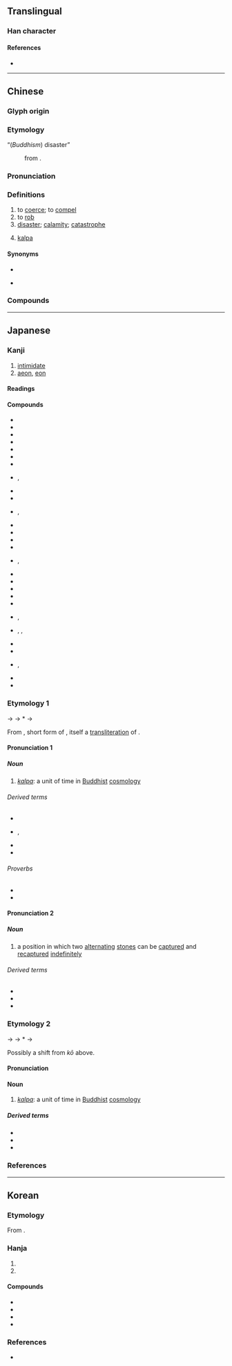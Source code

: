 {{also|刦}}
{{character info}}
==Translingual==

===Han character===
{{Han char|rn=19|rad=力|as=05|sn=7|four=47720|canj=GIKS,XGIKS|ids=⿰去力}}

====References====
* {{Han ref|kx=0146.300|dkj=02316|dj=0331.030|hdz=10367.120|uh=52AB|ud=21163|bh=A754|bd=42836}}

----

==Chinese==
{{zh-forms|alt=刧,刦,𠛗,刼,𠉨,𠞏}}

===Glyph origin===
{{Han etym}}
{{Han compound|ls=psc|去|力|c1=p|c2=s|t2=power, force}}

===Etymology===
; “(''Buddhism'') disaster”
: {{zh-short|劫波|dot=,}} from {{bor|zh|sa|कल्प}}.

===Pronunciation===
{{zh-pron
|m=jié
|c=gip3
|h=pfs=kiap
|mn=kiap
|mc=y
|oc=y
|cat=v,n
}}

===Definitions===
{{zh-hanzi}}

# to [[coerce]]; to [[compel]]
# to [[rob]]
# [[disaster]]; [[calamity]]; [[catastrophe]]
# {{lb|zh|Buddhism}} [[kalpa]]

====Synonyms====
* {{sense|to coerce}}
{{zh-syn-saurus|強迫}}
* {{sense|disaster}}
{{zh-syn-saurus|災難}}

===Compounds===
{{zh-der|乘火打劫|偷營劫寨|剽劫|劫制|劫劫|劫匪|劫囚|劫奪|劫婚|劫富濟貧|劫寨|劫後餘燼|劫後餘生|劫持|劫掠|劫數|劫機|劫殺|劫法場|劫灰|劫營|劫牢|劫獄|劫略|劫盜|劫盟|劫財|劫運|劫難|劫餘|在劫難逃|塵劫|大劫|小劫|巴劫|巴巴劫劫|忙劫|忙劫劫|忙忙劫劫|打劫|打家劫盜|打家劫舍|換劫|搜劫|搶劫|攔劫|昆池劫灰|桃花劫|歷劫|歷劫歸來|永劫|波波劫劫|洗劫|浩劫|火劫|焚劫|生關死劫|盜劫|萬劫|萬劫不復|空劫|行劫|要劫|趁哄打劫|趁火打劫|趁火搶劫|路劫|遭劫|邀劫}}

----

==Japanese==

===Kanji===
{{ja-kanji|grade=|rs=力05}}

# [[intimidate]]
# [[aeon]], [[eon]]

====Readings====
{{ja-readings
|goon=こう<こふ
|kanon=きょう<けふ
|kanyoon=ごう<ごふ
|kun=おびや-かす
}}

====Compounds====
{{der-top|Compounds}}
* {{ja-r|劫%火|こう%か}}
* {{ja-r|曠%劫|こう%ごう}}
* {{ja-r|劫%濁|こう%じょく}}
* {{ja-r|劫%奪|こう%だつ}}
* {{ja-r|劫%初|ごう%しょ}}
* {{ja-r|劫%盗|ごう%とう}}
* {{ja-r|劫%末|ごう%まつ}}
* {{ja-r|劫%掠|ごう%りゃく|rom=-}}, {{ja-r|劫%略|ごう%りゃく}}
* {{ja-r|永%劫|えい%ごう}}
* {{ja-r|壊%劫|え%こう}}
* {{ja-r|億%劫|おっ%こう}}, {{ja-r|億%劫|おっ%くう}}
* {{ja-r|空%劫|くう%こう}}
* {{ja-r|久%遠%劫|く%おん%ごう}}
* {{ja-r|倶%胝%劫|く%てい%こう}}
* {{ja-r|減%劫|げん%こう}}
* {{ja-r|賢%劫|けん%ごう}}, {{ja-r|賢%劫|げん%ごう}}
* {{ja-r|五%劫 思%惟|ご%こう し%ゆい}}
* {{ja-r|三 阿 僧%祇 劫|さん あ そう%ぎ こう}}
* {{ja-r|四%劫|し%こう}}
* {{ja-r|住%劫|じゅう%こう}}
* {{ja-r|小%劫|しょう%こう}}
* {{ja-r|成%劫|じょう%こう}}, {{ja-r|成%劫|じょう%ごう}}
* {{ja-r|塵%劫|じん%こう}}, {{ja-r|塵%劫|じん%ごう}}, {{ja-r|塵%点%劫|じん%でん%ごう}}
* {{ja-r|増%劫|ぞう%こう}}
* {{ja-r|多%生%劫|た%しょう%ごう}}
* {{ja-r|万%劫|まん%ごう}}, {{ja-r|万%劫|ばん%ごう}}
* {{ja-r|無%量%劫|む%りょう%ごう}}
* {{ja-r|歴%劫|りゃっ%こう}}
{{der-bottom}}

===Etymology 1===
<div style="float:right;">
{{wp|lang=ja}}
{{wp|Kalpa (aeon)}}
</div>
{{ja-kanjitab|こう|yomi=o}}
{{IPAchar|/kopu/}} → {{IPAchar|/kofu/}} → *{{IPAchar|/kowu/}} → {{IPAchar|/koː/}}

From {{der|ja|ltc|sort=こう|-}} {{ltc-l|劫}}, short form of {{ltc-l|劫波}}, itself a [[transliteration]] of {{bor|ja|sa|sort=こう|कल्प||[[aeon]]}}.

====Pronunciation 1====
{{ja-pron|y=go|こう|acc=1|acc_ref=DJR}}

=====Noun=====
{{ja-noun|こう|hhira=こふ}}

# {{lb|ja|Buddhism|sort=こう}} ''[[kalpa]]'': a unit of time in [[Buddhist]] [[cosmology]]

======Derived terms======
{{der-top}}
* {{ja-r|劫を経る|こう を へる}}
* {{ja-r|劫%﨟|こう%ろう|rom=-}}, {{ja-r|劫%臘|こう%ろう}}
* {{ja-r|億%万%劫|おく%まん%ごう}}
* {{ja-r|時%劫|じ%こう}}
{{der-bottom}}

======Proverbs======
* {{ja-r|烏%賊の甲より年の劫|い%か の こう より とし の こう}}
* {{ja-r|亀の甲より年の劫|かめ の こう より とし の こう}}

====Pronunciation 2====
{{ja-pron|y=go|こう|acc=0|acc2=1|acc_ref=DJR|acc2_ref=DJR}}

=====Noun=====
{{ja-noun|こう|hhira=こふ}}

# {{lb|ja|Go|sort=こう}} a position in which two [[alternating]] [[stone]]s can be [[capture]]d and [[recapture]]d [[indefinitely]]

======Derived terms======
{{der-top}}
* {{ja-r|劫%材|こう%ざい}}
* {{ja-r|劫%立て|こう%だて}}
* {{ja-r|劫%種|こう%だね}}
{{der-bottom}}

===Etymology 2===
{{ja-kanjitab|ごう|yomi=o}}

{{IPAchar|/ɡopu/}} → {{IPAchar|/ɡofu/}} → *{{IPAchar|/ɡowu/}} → {{IPAchar|/ɡoː/}}

Possibly a shift from ''kō'' above. {{rfv-etym|ja}}

====Pronunciation====
{{ja-pron|y=kanyo|ごう|acc=1}}

====Noun====
{{ja-noun|ごう|hhira=ごふ}}

# {{lb|ja|Buddhism}} ''[[kalpa]]'': a unit of time in [[Buddhist]] [[cosmology]]

=====Derived terms=====
{{der-top}}
* {{ja-r|劫%罰|ごう%ばつ}}
* {{ja-r|時%劫|じ%ごう}}
* {{ja-r|多%劫|た%ごう}}
{{der-bottom}}

===References===
<references/>

{{top|ja|Go|sort=こう}}

----

==Korean==

===Etymology===
From {{der|ko|ltc|-}} {{ltc-l|劫|id=1}}. {{hanja-hunmong|겁〮|kep|人類#중04A|alt=刼}}

===Hanja===
{{ko-hanja-search}}
{{ko-hanja|위협하다|위협할|겁}}

# {{hanja form of|겁|[[coerce]]; [[threaten]]|affix}}
# {{hanja form of|겁|[[kalpa]]|noun}}

====Compounds====
{{der-top|Compounds}}
* {{ko-l|겁략|劫掠}}
* {{ko-l|겁박|劫迫}}
* {{ko-l|겁탈|劫奪}}
* {{ko-l|겁박|劫縛}}
{{der-bottom}}

===References===
* {{R:hanjadoc|865}}